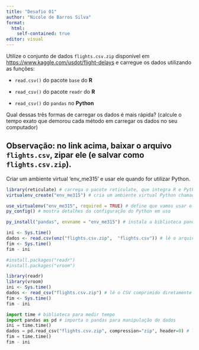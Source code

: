 ---
title: "Desafio 01"
author: "Nicole de Barros Silva"
format: 
  html:
    self-contained: true
editor: visual
---

Utilize o conjunto de dados `flights.csv.zip` disponível em <https://www.kaggle.com/usdot/flight-delays> e carregue os dados utilizando as funções:

-   `read.csv()` do pacote `base` do **R**

-   `read_csv()` do pacote `readr` do **R**

-   `read_csv()` do `pandas` no **Python**


Qual dessas três formas de carregar os dados é mais rápida? (calcule o tempo exato que demorou cada método em carregar os dados no seu computador)

## Observação: no link acima, baixar o arquivo `flights.csv`, zipar ele (e salvar como `flights.csv.zip`).
Criar um ambiente virtual 'env_me315' e usar ele quando for utilizar Python.

```{r}
library(reticulate) # carrega o pacote reticulate, que integra R e Python
virtualenv_create("env_me315") # cria um ambiente virtual Python chamado 'env_me315'
```

```{r}
use_virtualenv("env_me315", required = TRUE) # define que vamos usar o ambiente virtual criado
py_config() # mostra detalhes da configuração do Python em uso 
```

```{r}
py_install("pandas", envname = "env_me315") # instala a biblioteca pandas dentro do ambiente virtual
```

```{r}
ini <- Sys.time()
dados <- read.csv(unz("flights.csv.zip",  "flights.csv")) # lê o arquivo flights.csv dentro do zip usando a função base R
fim <- Sys.time()
fim - ini
```

```{r}
#install.packages("readr")
#install.packages("vroom")
```

```{r}
library(readr)
library(vroom)
ini <- Sys.time()
dados <- read_csv("flights.csv.zip") # lê o CSV comprimido diretamente do zip
fim <- Sys.time()
fim - ini
```

```{python}
import time # biblioteca para medir tempo
import pandas as pd # importa o pandas para manipulação de dados
ini = time.time()
dados = pd.read_csv("flights.csv.zip", compression="zip", header=0) # lê o CSV zipado usando pandas
fim = time.time()
fim - ini
```
